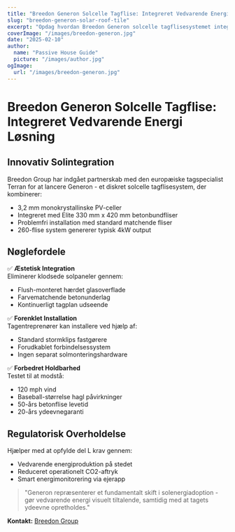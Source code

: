 ```yaml
---
title: "Breedon Generon Solcelle Tagflise: Integreret Vedvarende Energi Løsning"
slug: "breedon-generon-solar-roof-tile"
excerpt: "Opdag hvordan Breedon Generon solcelle tagflisesystemet integrerer vedvarende energiproduktion med traditionelle tagæstetik."
coverImage: "/images/breedon-generon.jpg"
date: "2025-02-10"
author:
  name: "Passive House Guide"
  picture: "/images/author.jpg"
ogImage:
  url: "/images/breedon-generon.jpg"
---
```


# Breedon Generon Solcelle Tagflise: Integreret Vedvarende Energi Løsning

## Innovativ Solintegration

Breedon Group har indgået partnerskab med den europæiske tagspecialist Terran for at lancere Generon - et diskret solcelle tagflisesystem, der kombinerer:

- 3,2 mm monokrystallinske PV-celler
- Integreret med Elite 330 mm x 420 mm betonbundfliser
- Problemfri installation med standard matchende fliser
- 260-flise system genererer typisk 4kW output

## Nøglefordele

✅ **Æstetisk Integration**  
Eliminerer klodsede solpaneler gennem:
- Flush-monteret hærdet glasoverflade
- Farvematchende betonunderlag
- Kontinuerligt tagplan udseende

✅ **Forenklet Installation**  
Tagentreprenører kan installere ved hjælp af:
- Standard stormklips fastgørere
- Forudkablet forbindelsessystem
- Ingen separat solmonteringshardware

✅ **Forbedret Holdbarhed**  
Testet til at modstå:
- 120 mph vind
- Baseball-størrelse hagl påvirkninger
- 50-års betonflise levetid
- 20-års ydeevnegaranti

## Regulatorisk Overholdelse

Hjælper med at opfylde del L krav gennem:
- Vedvarende energiproduktion på stedet
- Reduceret operationelt CO2-aftryk
- Smart energimonitorering via ejerapp

> "Generon repræsenterer et fundamentalt skift i solenergiadoption - gør vedvarende energi visuelt tiltalende, samtidig med at tagets ydeevne opretholdes."  

**Kontakt:** [Breedon Group](https://www.breedongroup.com)